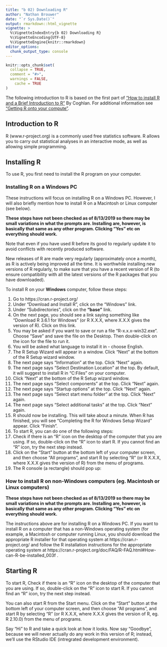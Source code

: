 ```yaml
---
title: "b 02) Downloading R"
author: "Nathan Brouwer"
date: "`r Sys.Date()`"
output: rmarkdown::html_vignette
vignette: >
  %\VignetteIndexEntry{b 02) Downloading R}
  %\VignetteEncoding{UTF-8}
  %\VignetteEngine{knitr::rmarkdown}
editor_options: 
  chunk_output_type: console
---
```


```r
knitr::opts_chunk$set(
  collapse = TRUE,
  comment = "#>",
  warnings = FALSE,
    cache = TRUE
)
```

The following introduction to R is based on the first part of ["How to install R and a Brief Introduction to R"](https://a-little-book-of-r-for-bioinformatics.readthedocs.io/en/latest/src/installr.html) By Coghlan.  For additional information see ["Getting R onto your compute"](https://brouwern.github.io/BOOK_R_Ecological_Data_Science/getting-r-onto-your-computer.html).


## Introduction to R

R (www.r-project.org) is a commonly used free statistics software. R allows you to carry out statistical analyses in an interactive mode, as well as allowing simple programming.

## Installing R

To use R, you first need to install the R program on your computer.

### Installing R on a Windows PC

These instructions will focus on installing R on a Windows PC. However, I will also briefly mention how to install R on a Macintosh or Linux computer (see below).  

**These steps have not been checked as of 8/13/2019 so there may be small variations in what the prompts are.  Installing are, however, is basically that same as any other program.  Clicking "Yes" etc on everything should work.**

Note that even if you have used R before its good to regularly update it to avoid conflicts with recently produced software.

New releases of R are made very regularly (approximately once a month), as R is actively being improved all the time. It is worthwhile installing new versions of R regularly, to make sure that you have a recent version of R (to ensure compatibility with all the latest versions of the R packages that you have downloaded).

To install R on your **Windows** computer, follow these steps:

1. Go to https://cran.r-project.org/
1. Under “Download and Install R”, click on the “Windows” link.
1. Under “Subdirectories”, click on the **“base”** link.
1. On the next page, you should see a link saying something like “Download R 3.6.1 for Windows” (or R X.X.X, where X.X.X gives the version of R). Click on this link.
1. You may be asked if you want to save or run a file “R-x.x.x-win32.exe”. Choose “Save” and save the file on the Desktop. Then double-click on the icon for the file to run it.
1. You will be asked what language to install it in - choose English.
1. The R Setup Wizard will appear in a window. Click “Next” at the bottom of the R Setup wizard window.
1. The next page says “Information” at the top. Click “Next” again.
1. The next page says “Select Destination Location” at the top. By default, it will suggest to install R in “C:\Program Files” on your computer.
1. Click “Next” at the bottom of the R Setup wizard window.
1. The next page says “Select components” at the top. Click “Next” again.
1. The next page says “Startup options” at the top. Click “Next” again.
1. The next page says “Select start menu folder” at the top. Click “Next” again.
1. The next page says “Select additional tasks” at the top. Click “Next” again.
1. R should now be installing. This will take about a minute. When R has finished, you will see “Completing the R for Windows Setup Wizard” appear. Click “Finish”.
1. To start R, you can do one of the following steps:
1. Check if there is an “R” icon on the desktop of the computer that you are using. If so, double-click on the “R” icon to start R. If you cannot find an “R” icon, try the next step instead.
1. Click on the “Start” button at the bottom left of your computer screen, and then choose “All programs”, and start R by selecting “R” (or R X.X.X, where X.X.X gives the version of R) from the menu of programs.
1. The R console (a rectangle) should pop up:


### How to install R on non-Windows computers (eg. Macintosh or Linux computers)

**These steps have not been checked as of 8/13/2019 so there may be small variations in what the prompts are.  Installing are, however, is basically that same as any other program.  Clicking "Yes" etc on everything should work.**

The instructions above are for installing R on a Windows PC. If you want to install R on a computer that has a non-Windows operating system (for example, a Macintosh or computer running Linux, you should download the appropriate R installer for that operating system at https://cran.r-project.org/ and follow the R installation instructions for the appropriate operating system at https://cran.r-project.org/doc/FAQ/R-FAQ.html#How-can-R-be-installed_003f .

## Starting R 

To start R,  Check if there is an “R” icon on the desktop of the computer that you are using. If so, double-click on the “R” icon to start R. If you cannot find an “R” icon, try the next step instead.

You can also start R from the Start menu.  Click on the “Start” button at the bottom left of your computer screen, and then choose “All programs”, and start R by selecting “R” (or R X.X.X, where X.X.X gives the version of R, eg. R 2.10.0) from the menu of programs.

Say "Hi" to R and take a quick look at how it looks.  Now say "Goodbye", because we will never actually do any work in this version of R; instead, we'll use the RStudio IDE (intregrated development environment).
